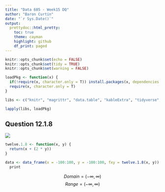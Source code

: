 ```yaml
---
title: "Data 605 - Week15 DQ"
author: "Baron Curtin"
date: "`r Sys.Date()`"
output:
  prettydoc::html_pretty:
    toc: true
    theme: cayman
    highlight: github
    df_print: paged
---
```


```r
knitr::opts_chunk$set(echo = FALSE)
knitr::opts_chunk$set(tidy = TRUE)
knitr::opts_chunk$set(warning = FALSE)

loadPkg <- function(x) {
  if(!require(x, character.only = T)) install.packages(x, dependencies = T, repos = "http://cran.us.r-project.org")
  require(x, character.only = T)
}

libs <- c("knitr", "magrittr", "data.table", "kableExtra", "tidyverse", "matlib", "combinat", "leaps", "dummies", "rootSolve")

lapply(libs, loadPkg)
```

## Question 12.1.8
![](./pics/dq.png)


```r
twelve.1.8 <- function(x, y) {
  return(x + (2 * y))
}

data <- data_frame(x = -100:100, y = -100:100, fxy = twelve.1.8(x, y)) %>%
  print
```

$$
Domain = (-\infty, \infty)
$$
$$
Range = (-\infty, \infty)
$$